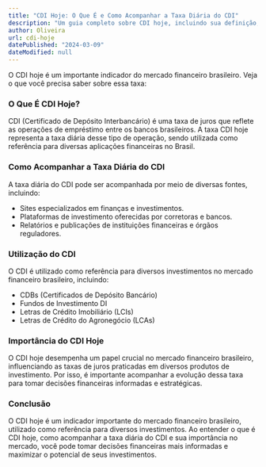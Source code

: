 ```yaml
---
title: "CDI Hoje: O Que É e Como Acompanhar a Taxa Diária do CDI"
description: "Um guia completo sobre CDI hoje, incluindo sua definição, como é calculada a taxa diária do CDI e onde acompanhar essa taxa para tomar decisões financeiras informadas."
author: Oliveira
url: cdi-hoje
datePublished: "2024-03-09"
dateModified: null
---
```


O CDI hoje é um importante indicador do mercado financeiro brasileiro. Veja o que você precisa saber sobre essa taxa:

### O Que É CDI Hoje?

CDI (Certificado de Depósito Interbancário) é uma taxa de juros que reflete as operações de empréstimo entre os bancos brasileiros. A taxa CDI hoje representa a taxa diária desse tipo de operação, sendo utilizada como referência para diversas aplicações financeiras no Brasil.

### Como Acompanhar a Taxa Diária do CDI

A taxa diária do CDI pode ser acompanhada por meio de diversas fontes, incluindo:

- Sites especializados em finanças e investimentos.
- Plataformas de investimento oferecidas por corretoras e bancos.
- Relatórios e publicações de instituições financeiras e órgãos reguladores.

### Utilização do CDI

O CDI é utilizado como referência para diversos investimentos no mercado financeiro brasileiro, incluindo:

- CDBs (Certificados de Depósito Bancário)
- Fundos de Investimento DI
- Letras de Crédito Imobiliário (LCIs)
- Letras de Crédito do Agronegócio (LCAs)

### Importância do CDI Hoje

O CDI hoje desempenha um papel crucial no mercado financeiro brasileiro, influenciando as taxas de juros praticadas em diversos produtos de investimento. Por isso, é importante acompanhar a evolução dessa taxa para tomar decisões financeiras informadas e estratégicas.

### Conclusão

O CDI hoje é um indicador importante do mercado financeiro brasileiro, utilizado como referência para diversos investimentos. Ao entender o que é CDI hoje, como acompanhar a taxa diária do CDI e sua importância no mercado, você pode tomar decisões financeiras mais informadas e maximizar o potencial de seus investimentos.
